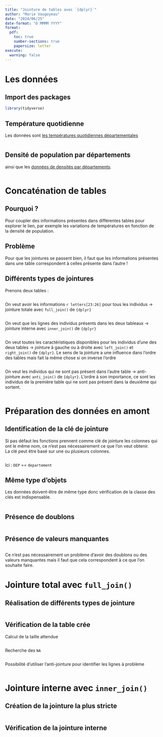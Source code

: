```yaml
---
title: "Jointure de tables avec `{dplyr}`"
author: "Marie Vaugoyeau"
date: "2024/06/25"
date-format: "D MMMM YYYY"
format: 
  pdf:
    toc: true
    number-sections: true
    papersize: letter
execute: 
  warning: false
---
```


# Les données  
## Import des packages  
```r
library(tidyverse)
```

## Température quotidienne  
Les données sont [les températures quotidiennes départementales](https://www.data.gouv.fr/fr/datasets/temperature-quotidienne-departementale-depuis-janvier-2018/) 

```r

```


## Densité de population par départements  
ainsi que les [données de densités par départements](https://www.insee.fr/fr/statistiques/6683035?sommaire=6683037).  
```r


```


# Concaténation de tables  
## Pourquoi ?  
Pour coupler des informations présentes dans différentes tables pour explorer le lien, par exemple les variations de températures en fonction de la densité de population.  
  
## Problème  
Pour que les jointures se passent bien, il faut que les informations présentes dans une table correspondent à celles présente dans l'autre !  
  
## Différents types de jointures  
Prenons deux tables :   
```r

```
  
On veut avoir les informations `r letters[23:26]` pour tous les individus -> jointure totale avec `full_join()` de `{dplyr}`  
  
```r

```

On veut que les lignes des individus présents dans les deux tableaux -> jointure interne avec `inner_join()` de `{dplyr}`  
```r

```

On veut toutes les caractéristiques disponibles pour les individus d'une des deux tables -> jointure à gauche ou à droite avec `left_join()` et `right_join()` de `{dplyr}`. Le sens de la jointure a une influence dans l'ordre des tables mais fait la même chose si on inverse l'ordre  
```r

```

On veut les individus qui ne sont pas présent dans l'autre table -> anti-jointure avec `anti_join()` de `{dplyr}`. L'ordre à son importance, ce sont les individus de la première table qui ne sont pas présent dans la deuxième qui sortent.  
```r

```


# Préparation des données en amont 
## Identification de la clé de jointure  
Si pas défaut les fonctions prennent comme clé de jointure les colonnes qui ont le même nom, ce n'est pas nécessairement ce que l'on veut obtenir.  
La clé peut être basé sur une ou plusieurs colonnes.  
  
```r


```

Ici : `DEP` == `departement`    
  
## Même type d'objets  
Les données doivent-être de même type donc vérification de la classe des clés est indispensable.  
```r

```
  
## Présence de doublons  
```r



```


## Présence de valeurs manquantes  
```r

```

Ce n'est pas nécessairement un problème d'avoir des doublons ou des valeurs manquantes mais il faut que cela correspondent à ce que l'on souhaite faire.  
  
# Jointure total avec `full_join()` 
## Réalisation de différents types de jointure  
```r


```

## Vérification de la table crée  
Calcul de la taille attendue  
```r



```
  
Recherche des `NA`  
```r


```

Possibilité d'utiliser l'anti-jointure pour identifier les lignes à problème  
```r

```
  
# Jointure interne avec `inner_join()`  
## Création de la jointure la plus stricte  
```r

```
  
## Vérification de la jointure interne  
```r

```
  

